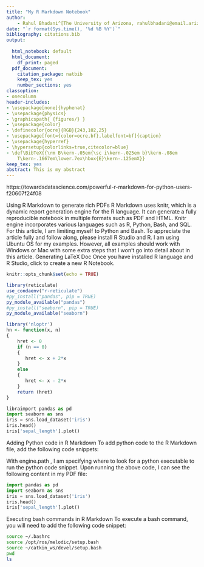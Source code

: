 ```yaml
---
title: "My R Markdown Notebook"
author: 
    - Rahul Bhadani^[The University of Arizona, rahulbhadani@email.arizona.edu]
date: "`r format(Sys.time(), '%d %B %Y')`"
bibliography: citations.bib
output:
  
  html_notebook: default
  html_document:
    df_print: paged
  pdf_document:
    citation_package: natbib
    keep_tex: yes
    number_sections: yes
classoption:
- onecolumn
header-includes:
- \usepackage[none]{hyphenat}
- \usepackage{physics}
- \graphicspath{ {figures/} }
- \usepackage{color}
- \definecolor{ocre}{RGB}{243,102,25}
- \usepackage[font={color=ocre,bf},labelfont=bf]{caption}
- \usepackage{hyperref}
- \hypersetup{colorlinks=true,citecolor=blue}
- \def\BibTeX{{\rm B\kern-.05em{\sc i\kern-.025em b}\kern-.08em
    T\kern-.1667em\lower.7ex\hbox{E}\kern-.125emX}}
keep_tex: yes
abstract: This is my abstract
---
```

https://towardsdatascience.com/powerful-r-markdown-for-python-users-f20607f24f08

Using R Markdown to generate rich PDFs
R Markdown uses knitr, which is a dynamic report generation engine for the R language. It can generate a fully reproducible notebook in multiple formats such as PDF and HTML. Knitr engine incorporates various languages such as R, Python, Bash, and SQL. For this article, I am limiting myself to Python and Bash.
To appreciate the article fully and follow along, please install R Studio and R. I am using Ubuntu OS for my examples. However, all examples should work with Windows or Mac with some extra steps that I won’t go into detail about in this article.
Generating LaTeX Doc
Once you have installed R language and R Studio, click to create a new R Notebook.
```r
knitr::opts_chunk$set(echo = TRUE)
```
```r
library(reticulate)
use_condaenv("r-reticulate")
#py_install("pandas", pip = TRUE)
py_module_available("pandas")
#py_install("seaborn", pip = TRUE)
py_module_available("seaborn")
```

```r
library('nloptr')
hn <- function(x, n)
{
    hret <- 0
    if (n == 0)
    {
       hret <- x + 2*x
    }
    else
    {
       hret <- x - 2*x
    }
    return (hret)
}
```
```python
libraimport pandas as pd
import seaborn as sns
iris = sns.load_dataset('iris')
iris.head()
iris['sepal_length'].plot()
```
Adding Python code in R Markdown
To add python code to the R Markdown file, add the following code snippets:

With engine.path , I am specifying where to look for a python executable to run the python code snippet. Upon running the above code, I can see the following content in my PDF file:

```python
import pandas as pd
import seaborn as sns
iris = sns.load_dataset('iris')
iris.head()
iris['sepal_length'].plot()
```

Executing bash commands in R Markdown
To execute a bash command, you will need to add the following code snippet:
```bash
source ~/.bashrc
source /opt/ros/melodic/setup.bash
source ~/catkin_ws/devel/setup.bash
pwd
ls
```